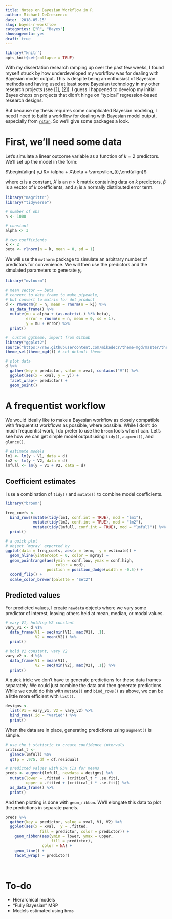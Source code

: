 ```yaml
---
title: Notes on Bayesian Workflow in R
author: Michael DeCrescenzo
date: '2018-05-15'
slug: bayes-r-workflow
categories: ["R", "Bayes"]
showpagemeta: yes
draft: true
---
```



```r
library("knitr")
opts_knit$set(collapse = TRUE)
```

With my dissertation research ramping up over the past few weeks, I found myself struck by how underdeveloped my workflow was for dealing with Bayesian model output. This is despite being an enthusiast of Bayesian methods and having used at least some Bayesian technology in my other research projects (see [[1]](https://www.dropbox.com/s/hmu7dcm7gx5wbhn/gender-gap-updated-20180515.pdf?dl=0), [[2]](https://uwmadison.app.box.com/s/i5tqmenqxtjt0hhx39rfu59340gb0fcj)). I guess I happened to develop my initial Bayes chops on projects that didn't hinge on "typical" regression-based research designs.

But because my thesis requires some complicated Bayesian modeling, I need I need to build a workflow for dealing with Bayesian model output, especially from [`rstan`](http://mc-stan.org/users/interfaces/rstan.html). So we'll give some packages a look. 


# First, we'll need some data

Let's simulate a linear outcome variable as a function of $k = 2$ predictors. We'll set up the model in the form:

$\begin{align} y_i &= \alpha + X\beta + \varepsilon_{i},\end{align}$

where $\alpha$ is a constant, $X$ is an $n \times k$ matrix containing data on $k$ predictors, $\beta$ is a vector of $k$ coefficients, and $\varepsilon_{i}$ is a normally distributed error term.

```r
library("magrittr")
library("tidyverse")

# number of obs
n <- 1000

# constant
alpha <- 3

# two coefficients
k <- 2
beta <- rlnorm(n = k, mean = 0, sd = 1)
```

We will use the `mvtnorm` package to simulate an arbitrary number of predictors for convenience. We will then use the predictors and the simulated parameters to generate $y_{i}$.

```r
library("mvtnorm")

# mean vector == beta
# convert to data frame to make pipeable, 
# but convert to matrix for dot product
d <- rmvnorm(n = n, mean = rnorm(n = k)) %>% 
  as_data_frame() %>%  
  mutate(mu = alpha + (as.matrix(.) %*% beta),
         error = rnorm(n = n, mean = 0, sd = 1),
         y = mu + error) %>% 
  print()

#  custom ggtheme, import from Github
library("ggplot2")
source("https://raw.githubusercontent.com/mikedecr/theme-mgd/master/theme_mgd.R")
theme_set(theme_mgd()) # set default theme

# plot data
d %>% 
  gather(key = predictor, value = xval, contains("V")) %>% 
  ggplot(aes(x = xval, y = y)) +
  facet_wrap(~ predictor) +
  geom_point()
```


# A frequentist workflow

We would ideally like to make a Bayesian workflow as closely compatible with frequentist workflows as possible, where possible. While I don't do much frequentist work, I do prefer to use the `broom` tools when I can. Let's see how we can get simple model output using `tidy()`, `augment()`, and `glance()`.

```r
# estimate models
lm1 <- lm(y ~ V1, data = d)
lm2 <- lm(y ~ V2, data = d)
lmfull <- lm(y ~ V1 + V2, data = d)
```

## Coefficient estimates

I use a combination of `tidy()` and `mutate()` to combine model coefficients.

```r
library("broom")

freq_coefs <- 
  bind_rows(mutate(tidy(lm1, conf.int = TRUE), mod = "lm1"),
            mutate(tidy(lm2, conf.int = TRUE), mod = "lm2"),
            mutate(tidy(lmfull, conf.int = TRUE), mod = "lmfull")) %>% 
  print()

# a quick plot
# object `mgray` exported by 
ggplot(data = freq_coefs, aes(x = term,  y = estimate)) +
  geom_hline(yintercept = 0, color = mgray) +
  geom_pointrange(aes(ymin = conf.low, ymax = conf.high,
                      color = mod),
                  position = position_dodge(width = -0.5)) +
  coord_flip() +
  scale_color_brewer(palette = "Set2")
```



## Predicted values

For predicted values, I create `newdata` objects where we vary some predictor of interest, leaving others held at mean, median, or modal values.

```r
# vary V1, holding V2 constant
vary_v1 <- d %$% 
  data_frame(V1 = seq(min(V1), max(V1), .1),
             V2 = mean(V2)) %>% 
  print()

# hold V1 constant, vary V2
vary_v2 <- d %$% 
  data_frame(V1 = mean(V1),
             V2 = seq(min(V2), max(V2), .1)) %>% 
  print()
```


A quick trick: we don't have to generate predictions for these data frames separately. We could just combine the data and then generate predictions. While we could do this with `mutate()` and `bind_rows()` as above, we can be a little more efficient with `list()`.

```r
designs <- 
  list(V1 = vary_v1, V2 = vary_v2) %>% 
  bind_rows(.id = "varied") %>% 
  print()
```

When the data are in place, generating predictions using `augment()` is simple.

```r
# use the t statistic to create confidence intervals
critical_t <- 
  glance(lmfull) %$% 
  qt(p = .975, df = df.residual)

# predicted values with 95% CIs for means
preds <- augment(lmfull, newdata = designs) %>%
  mutate(lower = .fitted - (critical_t * .se.fit),
         upper = .fitted + (critical_t * .se.fit)) %>% 
  as_data_frame() %>%  
  print()
```

And then plotting is done with `geom_ribbon`. We'll elongate this data to plot the predictions in separate panels.

```r
preds %>% 
  gather(key = predictor, value = xval, V1, V2) %>% 
  ggplot(aes(x = xval,  y = .fitted, 
               fill = predictor, color = predictor)) +
    geom_ribbon(aes(ymin = lower, ymax = upper,
                    fill = predictor),
                color = NA) +
    geom_line() +
    facet_wrap( ~ predictor)
    
  
```

# To-do

- Hierarchical models
- "Fully Bayesian" MRP
- Models estimated using `brms`

